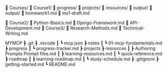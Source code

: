 



📁 Courses/
    📁 Course1/
    📁 progress/
    📁 projects/
    📁 resources/
    📁 output/
        📁 output/
            📄 homework1.md
            📄 ms1-draft.md
            
  📁 Course2/
    📄 Python-Basics.md
    📄 Django-Framework.md
    📄 API-Development.md
  📁 Course3/
    📄 Research-Methods.md
    📄 Technical-Writing.md



MYMCP
 ┣ .git
 ┣ .vscode
 ┃  ┗ mcp.json
 ┣ notes
 ┃  ┗ 01-mcp-fundamentals.md
 ┣ progress
 ┃  ┗ progress-tracker.md
 ┣ projects
 ┣ resources
 ┃  ┣ Authoring Prompts Prompt files.md
 ┃  ┣ learning-resources.md
 ┃  ┗ quick-reference.md
 ┣ roadmap
 ┃  ┣ learning-roadmap.md
 ┃  ┗ study-schedule.md
 ┣ .gitignore
 ┣ getting-started.md
 ┗ README.md
